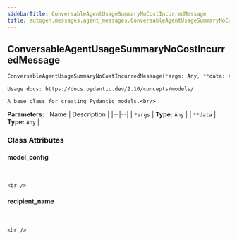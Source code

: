 ```yaml
---
sidebarTitle: ConversableAgentUsageSummaryNoCostIncurredMessage
title: autogen.messages.agent_messages.ConversableAgentUsageSummaryNoCostIncurredMessage
---
```

<h2 id="autogen.messages.agent_messages.ConversableAgentUsageSummaryNoCostIncurredMessage" class="doc doc-heading">
    <code class="doc-symbol doc-symbol-heading doc-symbol-class"></code>
    <span class="doc doc-object-name doc-class-name">ConversableAgentUsageSummaryNoCostIncurredMessage</span>
</h2>

```python
ConversableAgentUsageSummaryNoCostIncurredMessage(*args: Any, **data: Any)
```

    Usage docs: https://docs.pydantic.dev/2.10/concepts/models/
    
    A base class for creating Pydantic models.<br/>

<b>Parameters:</b>
| Name | Description |
|--|--|
| `*args` | **Type:** `Any` |
| `**data` | **Type:** `Any` |

### Class Attributes

<code class="doc-symbol doc-symbol-heading doc-symbol-attribute"></code>
#### model_config
<br />

    <br />

<code class="doc-symbol doc-symbol-heading doc-symbol-attribute"></code>
#### recipient_name
<br />

    <br />